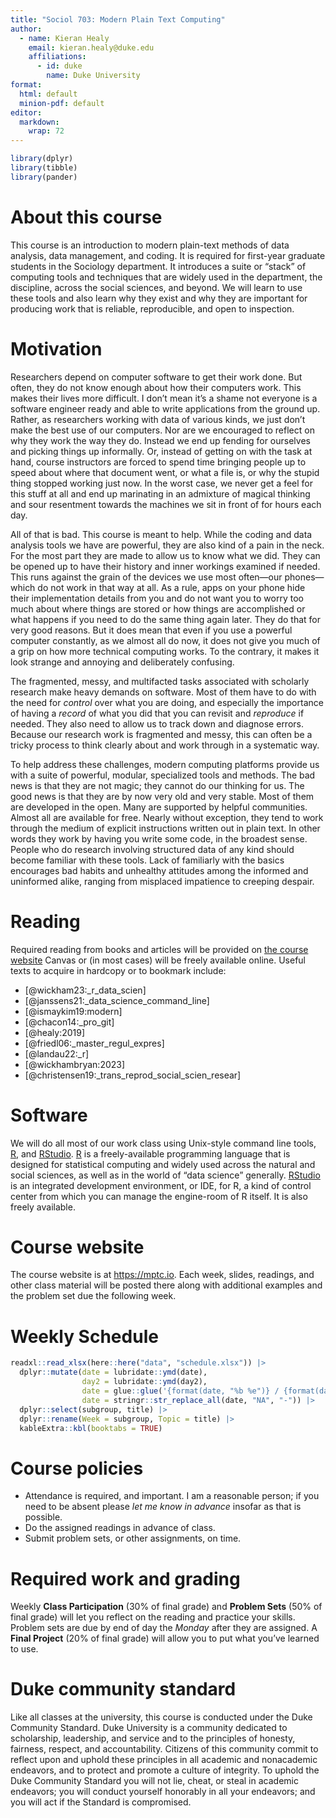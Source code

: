 ```yaml
---
title: "Sociol 703: Modern Plain Text Computing" 
author:
  - name: Kieran Healy
    email: kieran.healy@duke.edu
    affiliations: 
      - id: duke
        name: Duke University
format:
  html: default
  minion-pdf: default
editor: 
  markdown: 
    wrap: 72
---
```


```r
library(dplyr)
library(tibble)
library(pander)
```

# About this course

This course is an introduction to modern plain-text methods of data
analysis, data management, and coding. It is required for first-year
graduate students in the Sociology department. It introduces a suite or
"stack" of computing tools and techniques that are widely used in the
department, the discipline, across the social sciences, and beyond. We
will learn to use these tools and also learn why they exist and why they
are important for producing work that is reliable, reproducible, and
open to inspection.

# Motivation

Researchers depend on computer software to get their work done. But
often, they do not know enough about how their computers work. This
makes their lives more difficult. I don't mean it's a shame not everyone
is a software engineer ready and able to write applications from the
ground up. Rather, as researchers working with data of various kinds, we
just don't make the best use of our computers. Nor are we encouraged to
reflect on why they work the way they do. Instead we end up fending for
ourselves and picking things up informally. Or, instead of getting on
with the task at hand, course instructors are forced to spend time
bringing people up to speed about where that document went, or what a
file is, or why the stupid thing stopped working just now. In the worst
case, we never get a feel for this stuff at all and end up marinating in
an admixture of magical thinking and sour resentment towards the
machines we sit in front of for hours each day.

All of that is bad. This course is meant to help. While the coding and
data analysis tools we have are powerful, they are also kind of a pain
in the neck. For the most part they are made to allow us to know what we
did. They can be opened up to have their history and inner workings
examined if needed. This runs against the grain of the devices we use
most often---our phones---which do not work in that way at all. As a
rule, apps on your phone hide their implementation details from you and
do not want you to worry too much about where things are stored or how
things are accomplished or what happens if you need to do the same thing
again later. They do that for very good reasons. But it does mean that
even if you use a powerful computer constantly, as we almost all do now,
it does not give you much of a grip on how more technical computing
works. To the contrary, it makes it look strange and annoying and
deliberately confusing.

The fragmented, messy, and multifacted tasks associated with scholarly
research make heavy demands on software. Most of them have to do with
the need for *control* over what you are doing, and especially the
importance of having a *record* of what you did that you can revisit and
*reproduce* if needed. They also need to allow us to track down and
diagnose errors. Because our research work is fragmented and messy, this
can often be a tricky process to think clearly about and work through in
a systematic way.

To help address these challenges, modern computing platforms provide us
with a suite of powerful, modular, specialized tools and methods. The
bad news is that they are not magic; they cannot do our thinking for us.
The good news is that they are by now very old and very stable. Most of
them are developed in the open. Many are supported by helpful
communities. Almost all are available for free. Nearly without
exception, they tend to work through the medium of explicit instructions
written out in plain text. In other words they work by having you write
some code, in the broadest sense. People who do research involving
structured data of any kind should become familiar with these tools.
Lack of familiarly with the basics encourages bad habits and unhealthy
attitudes among the informed and uninformed alike, ranging from
misplaced impatience to creeping despair.

# Reading

Required reading from books and articles will be provided on [the course
website](https://mptc.io) Canvas or (in most cases) will be freely
available online. Useful texts to acquire in hardcopy or to bookmark
include:

-   [@wickham23:_r_data_scien]
-   [@janssens21:_data_science_command_line]
-   [@ismaykim19:modern]
-   [@chacon14:_pro_git]
-   [@healy:2019]
-   [@friedl06:_master_regul_expres]
-   [@landau22:_r]
-   [@wickhambryan:2023]
-   [@christensen19:_trans_reprod_social_scien_resear]

# Software

We will do all most of our work class using Unix-style command line
tools, [R](https://cran.r-project.org/), and
[RStudio](https://www.rstudio.com/). [R](https://cran.r-project.org/) is
a freely-available programming language that is designed for statistical
computing and widely used across the natural and social sciences, as
well as in the world of "data science" generally.
[RStudio](https://www.rstudio.com/) is an integrated development
environment, or IDE, for R, a kind of control center from which you can
manage the engine-room of R itself. It is also freely available.

# Course website

The course website is at <https://mptc.io>. Each week, slides, readings,
and other class material will be posted there along with additional
examples and the problem set due the following week.

# Weekly Schedule

```r
readxl::read_xlsx(here::here("data", "schedule.xlsx")) |> 
  dplyr::mutate(date = lubridate::ymd(date), 
                day2 = lubridate::ymd(day2),
                date = glue::glue('{format(date, "%b %e")} / {format(day2, "%b %e")}'), 
                date = stringr::str_replace_all(date, "NA", "-")) |> 
  dplyr::select(subgroup, title) |> 
  dplyr::rename(Week = subgroup, Topic = title) |> 
  kableExtra::kbl(booktabs = TRUE)
```

# Course policies

-   Attendance is required, and important. I am a reasonable person; if
    you need to be absent please *let me know in advance* insofar as
    that is possible.
-   Do the assigned readings in advance of class.
-   Submit problem sets, or other assignments, on time.

# Required work and grading

Weekly **Class Participation** (30% of final grade) and **Problem Sets**
(50% of final grade) will let you reflect on the reading and practice
your skills. Problem sets are due by end of day the *Monday* after they
are assigned. A **Final Project** (20% of final grade) will allow you to
put what you've learned to use.

# Duke community standard

Like all classes at the university, this course is conducted under the
Duke Community Standard. Duke University is a community dedicated to
scholarship, leadership, and service and to the principles of honesty,
fairness, respect, and accountability. Citizens of this community commit
to reflect upon and uphold these principles in all academic and
nonacademic endeavors, and to protect and promote a culture of
integrity. To uphold the Duke Community Standard you will not lie,
cheat, or steal in academic endeavors; you will conduct yourself
honorably in all your endeavors; and you will act if the Standard is
compromised.
